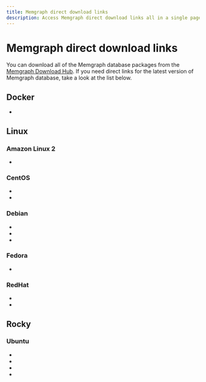 ```yaml
---
title: Memgraph direct download links
description: Access Memgraph direct download links all in a single page. Our documentation is committed to ensuring a smooth developer experience. 
---
```



# Memgraph direct download links

You can download all of the Memgraph database packages from the [Memgraph
Download Hub](https://memgraph.com/download/). If you need direct links for the
latest version of Memgraph database, take a look at the list below.

## Docker
- <LinkClick link="https://download.memgraph.com/memgraph/v2.15.0/docker/memgraph-2.15.0-docker.tar.gz" os="docker" distribution=""/>

## Linux

### Amazon Linux 2
- <LinkClick link="https://download.memgraph.com/memgraph/v2.15.0/amzn-2/memgraph-2.15.0_1-1.x86_64.rpm" os="linux" distribution="amazon-2"/>

### CentOS
- <LinkClick link="https://download.memgraph.com/memgraph/v2.15.0/centos-7/memgraph-2.15.0_1-1.x86_64.rpm" os="linux" distribution="centos-7"/>
- <LinkClick link="https://download.memgraph.com/memgraph/v2.15.0/centos-9/memgraph-2.15.0_1-1.x86_64.rpm" os="linux" distribution="centos-9"/>

### Debian
- <LinkClick link="https://download.memgraph.com/memgraph/v2.15.0/debian-10/memgraph_2.15.0-1_amd64.deb" os="linux" distribution="debian-10"/>
- <LinkClick link="https://download.memgraph.com/memgraph/v2.15.0/debian-11/memgraph_2.15.0-1_amd64.deb" os="linux" distribution="debian-11"/>
- <LinkClick link="https://download.memgraph.com/memgraph/v2.15.0/ubuntu-22.04-aarch64/memgraph_2.15.0-1_arm64.deb" os="linux" distribution="debian-11-aarch64"/>

### Fedora
- <LinkClick link="https://download.memgraph.com/memgraph/v2.15.0/fedora-36/memgraph-2.15.0_1-1.x86_64.rpm" os="linux" distribution="fedora-36"/>

### RedHat
- <LinkClick link="https://download.memgraph.com/memgraph/v2.15.0/centos-7/memgraph-2.15.0_1-1.x86_64.rpm" os="linux" distribution="redhat-7"/>
- <LinkClick link="https://download.memgraph.com/memgraph/v2.15.0/centos-9/memgraph-2.15.0_1-1.x86_64.rpm" os="linux" distribution="redhat-9"/>

## Rocky

### Ubuntu
- <LinkClick link="https://download.memgraph.com/memgraph/v2.15.0/ubuntu-18.04/memgraph_2.15.0-1_amd64.deb" os="linux" distribution="ubuntu-18"/>
- <LinkClick link="https://download.memgraph.com/memgraph/v2.15.0/ubuntu-20.04/memgraph_2.15.0-1_amd64.deb" os="linux" distribution="ubuntu-20"/>
- <LinkClick link="https://download.memgraph.com/memgraph/v2.15.0/ubuntu-22.04/memgraph_2.15.0-1_amd64.deb" os="linux" distribution="ubuntu-22"/>
- <LinkClick link="https://download.memgraph.com/memgraph/v2.15.0/ubuntu-22.04-aarch64/memgraph_2.15.0-1_arm64.deb" os="linux" distribution="ubuntu-22-aarch64"/>

